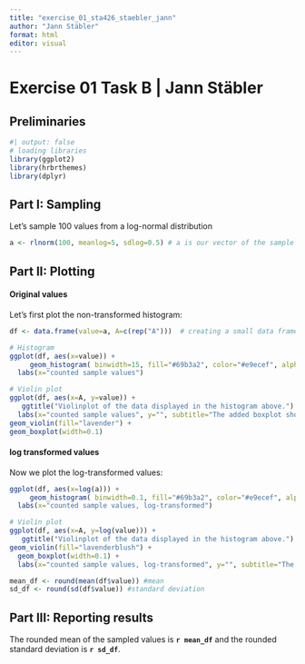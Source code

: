 ```yaml
---
title: "exercise_01_sta426_staebler_jann"
author: "Jann Stäbler"
format: html
editor: visual
---
```


# Exercise 01 Task B \| Jann Stäbler

## Preliminaries

```r
#| output: false
# loading libraries
library(ggplot2) 
library(hrbrthemes)
library(dplyr)

```

## Part I: Sampling

Let's sample 100 values from a log-normal distribution

```r
a <- rlnorm(100, meanlog=5, sdlog=0.5) # a is our vector of the sample with mu=5 and sigma=0.5
```

## Part II: Plotting

#### Original values

Let's first plot the non-transformed histogram:

```r
df <- data.frame(value=a, A=c(rep("A")))  # creating a small data frame

# Histogram
ggplot(df, aes(x=value)) + 
     geom_histogram( binwidth=15, fill="#69b3a2", color="#e9ecef", alpha=0.9) +    ggtitle("Histogram of 100 samples of a log-normal distribution (mu=5, sigma=0.5)")  +
  labs(x="counted sample values")

# Violin plot
ggplot(df, aes(x=A, y=value)) + 
   ggtitle("Violinplot of the data displayed in the histogram above.")  +
  labs(x="counted sample values", y="", subtitle="The added boxplot shows the median, quartiles, furthest non-outlier points (whiskers) and outliers (points)") +
geom_violin(fill="lavender") +
geom_boxplot(width=0.1) 
```

#### log transformed values

Now we plot the log-transformed values:

```r
ggplot(df, aes(x=log(a))) + 
     geom_histogram( binwidth=0.1, fill="#69b3a2", color="#e9ecef", alpha=0.9) +    ggtitle("Histogram of 100 samples of a log-normal distribution (log-transformed) (mu=5, sigma=0.5)") +
  labs(x="counted sample values, log-transformed")

# Violin plot
ggplot(df, aes(x=A, y=log(value))) + 
   ggtitle("Violinplot of the data displayed in the histogram above.")  +
geom_violin(fill="lavenderblush") +
  geom_boxplot(width=0.1) +
  labs(x="counted sample values, log-transformed", y="", subtitle="The added boxplot shows the median, quartiles, furthest non-outlier points (whiskers) and outliers (points)")
```

```r
mean_df <- round(mean(df$value)) #mean
sd_df <- round(sd(df$value)) #standard deviation
```

## Part III: Reporting results

The rounded mean of the sampled values is **`r mean_df`** and the rounded standard deviation is **`r sd_df`**.
